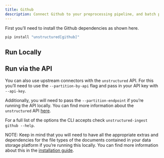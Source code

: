 ```yaml
---
title: Github 
description: Connect Github to your preprocessing pipeline, and batch process all your documents using `unstructured-ingest` to store structured outputs locally on your filesystem.
---
```


First you’ll need to install the Github dependencies as shown here.

```bash
pip install "unstructured[github]"
```


## Run Locally


<CodeGroup>

  <GitHubSh />

  <GitHubPy />

</CodeGroup>

## Run via the API

You can also use upstream connectors with the `unstructured` API. For this you’ll need to use the `--partition-by-api` flag and pass in your API key with `--api-key`.


<CodeGroup>

  <GitHubAPISh />

  <GitHubAPIPy />

</CodeGroup>


Additionally, you will need to pass the `--partition-endpoint` if you’re running the API locally. You can find more information about the `unstructured` API [here](https://github.com/Unstructured-IO/unstructured-api).

For a full list of the options the CLI accepts check `unstructured-ingest github --help`.

NOTE: Keep in mind that you will need to have all the appropriate extras and dependencies for the file types of the documents contained in your data storage platform if you’re running this locally. You can find more information about this in the [installation guide](/open-source/installation/overview).